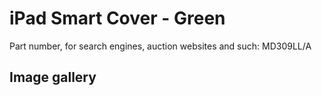 
# iPad Smart Cover - Green

Part number, for search engines, auction websites and such: MD309LL/A

## Image gallery

<div style={{ width: "768px" }}>
  <GalleryComponent
    images={[
      {
        original: "/everysource/MD309.webp",
        thumbnail: "/everypreview/MD309.webp",
      },
      {
        original: "/everysource/MD309_AV1_BLACK.webp",
        thumbnail: "/everypreview/MD309_AV1_BLACK.webp",
      },
      {
        original: "/everysource/MD309_AV1_WHITE.webp",
        thumbnail: "/everypreview/MD309_AV1_WHITE.webp",
      },
      {
        original: "/everysource/MD309_AV2_BLACK.webp",
        thumbnail: "/everypreview/MD309_AV2_BLACK.webp",
      },
      {
        original: "/everysource/MD309_AV2_WHITE.webp",
        thumbnail: "/everypreview/MD309_AV2_WHITE.webp",
      },
      {
        original: "/everysource/MD309_AV3.webp",
        thumbnail: "/everypreview/MD309_AV3.webp",
      },
      {
        original: "/everysource/MD309_AV3_BLACK.webp",
        thumbnail: "/everypreview/MD309_AV3_BLACK.webp",
      },
      {
        original: "/everysource/MD309_AV3_WHITE.webp",
        thumbnail: "/everypreview/MD309_AV3_WHITE.webp",
      },
      {
        original: "/everysource/MD309_AV4.webp",
        thumbnail: "/everypreview/MD309_AV4.webp",
      },
      {
        original: "/everysource/MD309_AV4_BLACK.webp",
        thumbnail: "/everypreview/MD309_AV4_BLACK.webp",
      },
      {
        original: "/everysource/MD309_AV4_WHITE.webp",
        thumbnail: "/everypreview/MD309_AV4_WHITE.webp",
      },
      {
        original: "/everysource/MD309_AV5.webp",
        thumbnail: "/everypreview/MD309_AV5.webp",
      }
    ]}
  />
</div>